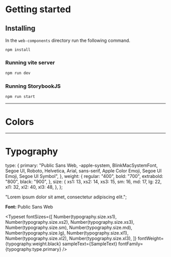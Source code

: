
<Meta title="Welcome" />

# Getting started

## Installing

In the `web-components` directory run the following command.

```
npm install
```

### Running vite server

```bash
npm run dev
```

### Running StorybookJS

```
npm run start
```

---

# Colors

<ColorPalette>
  <ColorItem
    title="Base"
    subtitle="Grayscale colors"
    colors={{
      White: "#FFFFFF",
      "Longer custom text": "#F3F3F3",
      Black: "#000",
    }}
  />
</ColorPalette>

---

# Typography

  type: {
    primary:
      "Public Sans Web, -apple-system, BlinkMacSystemFont, Segoe UI, Roboto, Helvetica, Arial, sans-serif, Apple Color Emoji, Segoe UI Emoji, Segoe UI Symbol",
  },
  weight: {
    regular: "400",
    bold: "700",
    extrabold: "800",
    black: "900",
  },
  size: {
    xs1: 13,
    xs2: 14,
    xs3: 15,
    sm: 16,
    md: 17,
    lg: 22,
    xl1: 32,
    xl2: 40,
    xl3: 48,
  },
};

  "Lorem ipsum dolor sit amet, consectetur adipiscing elit.";

**Font:** Public Sans Web

<Typeset
  fontSizes={[
    Number(typography.size.xs1),
    Number(typography.size.xs2),
    Number(typography.size.xs3),
    Number(typography.size.sm),
    Number(typography.size.md),
    Number(typography.size.lg),
    Number(typography.size.xl1),
    Number(typography.size.xl2),
    Number(typography.size.xl3),
  ]}
  fontWeight={typography.weight.black}
  sampleText={SampleText}
  fontFamily={typography.type.primary}
/>
